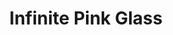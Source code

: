 ---
title: "Infinite Pink Glass"
images:
  color: "MUfCHtba5zu7e9uveURzXwvQsBGrRSkMJAq9nL0uKtI4Ypg5"
  item: "MUfCHtba5zu7AjmRafE9w0edzrUiOLVpJlf4yvWq6uDF8PMm"
type: "magic/infinite"
crate: "glass"
unmodifiable: true
winChance: 6
---